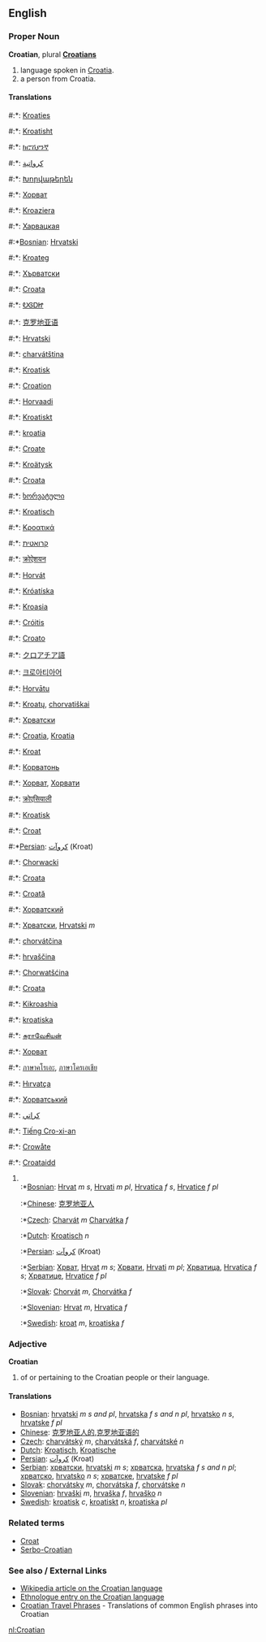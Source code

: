 ==English==
===Proper Noun===
'''Croatian''', plural '''[[Croatians]]'''

# language spoken in [[Croatia]].
# a person from Croatia.

====Translations====
#:*{{af}}: [[Kroaties]]
#:*{{sq}}: [[Kroatisht]]
#:*{{am}}: [[ክሮሽያንኛ]]
#:*{{ar}}: [[كرواتية]]
#:*{{hy}}: [[Խորվաթերեն]]
#:*{{az}}: [[Хорват]]
#:*{{eu}}: [[Kroaziera]]
#:*{{be}}: [[Харвацкая]]
#:*[[Bosnian]]: [[Hrvatski]]
#:*{{br}}: [[Kroateg]]
#:*{{bg}}: [[Хърватски]]
#:*{{ca}}: [[Croata]]
#:*{{chr}}: [[ᎧᎶᎠᏥ]]
#:*{{zh}}: [[克罗地亚语]]
#:*{{hr}}: [[Hrvatski]]
#:*{{cs}}: [[charvátština]] {{f}}
#:*{{da}}: [[Kroatisk]]
#:*{{en}}: [[Croation]]
#:*{{et}}: [[Horvaadi]]
#:*{{fo}}: [[Kroatiskt]]
#:*{{fi}}: [[kroatia]]
#:*{{fr}}: [[Croate]]
#:*{{fy}}: [[Kroätysk]]
#:*{{gl}}: [[Croata]]
#:*{{ka}}: [[ხორვატული]]
#:*{{de}}: [[Kroatisch]]
#:*{{el}}: [[Κροατικά]]
#:*{{he}}: [[קרואטית]]
#:*{{hi}}: [[क्रोऐशयन]]
#:*{{hu}}: [[Horvát]]
#:*{{is}}: [[Króatíska]]
#:*{{id}}: [[Kroasia]]
#:*{{ga}}: [[Cróitis]]
#:*{{it}}: [[Croato]]
#:*{{ja}}: [[クロアチア語]]
#:*{{ko}}: [[크로아티아어]]
#:*{{lv}}: [[Horvātu]]
#:*{{lt}}: [[Kroatų]], [[chorvatiškai]]
#:*{{mk}}: [[Хрватски]]
#:*{{ms}}: [[Croatia]], [[Kroatia]]
#:*{{mt}}: [[Kroat]]
#:*{{wen}}: [[Корватонь]]
#:*{{mn}}: [[Хорват]], [[Хорвати]]
#:*{{ne}}: [[क्रोएसियाली]]
#:*{{no}}: [[Kroatisk]]
#:*{{oc}}: [[Croat]]
#:*[[Persian]]: [[كروآت]] (Kroat)
#:*{{pl}}: [[Chorwacki]]
#:*{{pt}}: [[Croata]]
#:*{{ro}}: [[Croată]]
#:*{{ru}}: [[Хорватский]]
#:*{{sr}}: [[Хрватски]], [[Hrvatski]] ''m''
#:*{{sk}}: [[chorvátčina]] {{f}}
#:*{{sl}}: [[hrvaščina]] {{f}}
#:*{{wen}}: [[Chorwatšćina]]
#:*{{es}}: [[Croata]]
#:*{{sw}}: [[Kikroashia]]
#:*{{sv}}: [[kroatiska]]
#:*{{ta}}: [[சுராவேசியன்]]
#:*{{tt}}: [[Хорват]]
#:*{{th}}: [[ภาษาคโรเอะ]], [[ภาษาโครเอเชีย]]
#:*{{tr}}: [[Hırvatça]]
#:*{{uk}}: [[Хорватський]]
#:*{{ur}}: [[کراتي]]
#:*{{vi}}: [[Tiếng Cro-xi-an]]
#:*{{wa}}: [[Crowåte]]
#:*{{cy}}: [[Croataidd]]
#<br>
#:*[[Bosnian]]: [[Hrvat]] ''m s'', [[Hrvati]] ''m pl'', [[Hrvatica]] ''f s'', [[Hrvatice]] ''f pl''
#:*[[Chinese]]: [[克罗地亚人]]
#:*[[Czech]]: [[Charvát]] ''m''  [[Charvátka]] ''f''
#:*[[Dutch]]: [[Kroatisch]] ''n''
#:*[[Persian]]: [[كروآت]] (Kroat)
#:*[[Serbian]]: [[Хрват]], [[Hrvat]] ''m s''; [[Хрвати]], [[Hrvati]] ''m pl''; [[Хрватица]], [[Hrvatica]] ''f s''; [[Хрватице]], [[Hrvatice]] ''f pl''
#:*[[Slovak]]: [[Chorvát]] ''m'', [[Chorvátka]] ''f'' 
#:*[[Slovenian]]:  [[Hrvat]] ''m'', [[Hrvatica]] ''f'' 
#:*[[Swedish]]: [[kroat]] ''m'', [[kroatiska]] ''f''

===Adjective===
'''Croatian'''

# of or pertaining to the Croatian people or their language.

====Translations====
*[[Bosnian]]: [[hrvatski]] ''m s and pl'', [[hrvatska]] ''f s and n pl'', [[hrvatsko]] ''n s'', [[hrvatske]] ''f pl''
*[[Chinese]]: [[克罗地亚人的]],[[克罗地亚语的]]
*[[Czech]]: [[charvátský]] ''m'', [[charvátská]] ''f'', [[charvátské]] ''n''
*[[Dutch]]: [[Kroatisch]], [[Kroatische]]
*[[Persian]]: [[كروآت]] (Kroat)
*[[Serbian]]: [[хрватски]], [[hrvatski]] ''m s''; [[хрватска]], [[hrvatska]] ''f s and n pl''; [[хрватско]], [[hrvatsko]] ''n s''; [[хрватске]], [[hrvatske]] ''f pl''
*[[Slovak]]: [[chorvátsky]] ''m'', [[chorvátska]] ''f'', [[chorvátske]] ''n''
*[[Slovenian]]: [[hrvaški]] ''m'', [[hrvaška]] ''f'', [[hrvaško]] ''n''
*[[Swedish]]: [[kroatisk]] ''c'', [[kroatiskt]] ''n'', [[kroatiska]] ''pl''

===Related terms===
*[[Croat]]
*[[Serbo-Croatian]]

===See also / External Links===
{{interwiktionary|code=hr}}
*[[w:Croatian_language|Wikipedia article on the Croatian language]]
*[http://www.ethnologue.com/show_language.asp?code=SRC Ethnologue entry on the Croatian language]
*[http://www.canuckabroad.com/language/croatian.shtml Croatian Travel Phrases] - Translations of common English phrases into Croatian

[[nl:Croatian]]